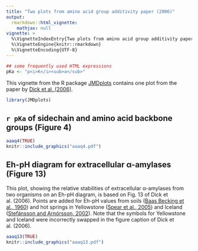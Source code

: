 ```yaml
---
title: "Two plots from amino acid group additivity paper (2006)"
output: 
  rmarkdown::html_vignette:
    mathjax: null
vignette: >
  %\VignetteIndexEntry{Two plots from amino acid group additivity paper (2006)}
  %\VignetteEngine{knitr::rmarkdown}
  %\VignetteEncoding{UTF-8}
---
```


```r
## some frequently used HTML expressions
pKa <- "p<i>K</i><sub>a</sub>"
```

This vignette from the R package [JMDplots](https://github.com/jedick/JMDplots) contains one plot from the paper by <a href="https://doi.org/10.5194/bg-3-311-2006" title="Temperature, pressure, and electrochemical constraints on protein speciation: Group additivity calculation of the standard molal thermodynamic properties of ionized unfolded proteins">Dick et al. (2006)</a>.

```r
library(JMDplots)
```

## `r pKa` of sidechain and amino acid backbone groups (Figure 4)
```r
aaaq4(TRUE)
knitr::include_graphics("aaaq4.pdf")
```

## Eh-pH diagram for extracellular α-amylases (Figure 13)
This plot, showing the relative stabilities of extracellular α-amylases from two organisms on an Eh-pH diagram, is based on Fig. 13 of Dick et al. (2006).
Points are added for Eh-pH values from soils ([Baas Becking et al., 1960](https://www.jstor.org/stable/30059218)) and hot springs in Yellowstone ([Spear et al., 2005](https://doi.org/10.1073.pnas.0409574102)) and Iceland ([Stefánsson and Arnórsson, 2002](https://doi.org/10.1016/S0009-2541(02)00119-5)).
Note that the symbols for Yellowstone and Iceland were incorrectly swapped in the figure caption of Dick et al. (2006).

```r
aaaq13(TRUE)
knitr::include_graphics("aaaq13.pdf")
```
